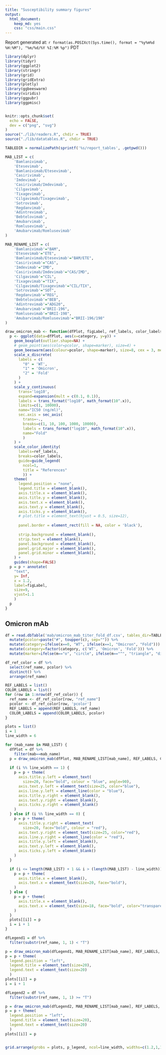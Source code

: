 ```yaml
---
title: "Susceptibility summary figures"
output:
  html_document:
    keep_md: yes
    css: "css/main.css"
---
```


Report generated at: `r format(as.POSIXct(Sys.time(), format = "%y%m%d %H:%M"), "%m/%d/%Y %I:%M %p")` PDT

```r
library(dplyr)
library(tidyr)
library(ggplot2)
library(stringr)
library(grid)
library(gridExtra)
library(plotly)
library(ggbeeswarm)
library(viridis)
library(ggpubr)
library(ggpmisc)


knitr::opts_chunk$set(
  echo = FALSE,
  dev = c("png", "svg")
)
source("./lib/readers.R", chdir = TRUE)
source("./lib/datatables.R", chdir = TRUE)

TABLEDIR = normalizePath(sprintf('%s/report_tables', .getpwd()))
```

```r
MAB_LIST = c(
    'Bamlanivimab',
    'Etesevimab',
    'Bamlanivimab/Etesevimab',
    'Casirivimab',
    'Imdevimab',
    'Casirivimab/Imdevimab',
    'Cilgavimab',
    'Tixagevimab',
    'Cilgavimab/Tixagevimab',
    'Sotrovimab',
    'Regdanvimab',
    'Adintrevimab',
    'Bebtelovimab',
    'Amubarvimab',
    'Romlusevimab',
    'Amubarvimab/Romlusevimab'
)

MAB_RENAME_LIST = c(
    'Bamlanivimab'="BAM",
    'Etesevimab'="ETE",
    'Bamlanivimab/Etesevimab'="BAM/ETE",
    'Casirivimab'="CAS",
    'Imdevimab'="IMD",
    'Casirivimab/Imdevimab'="CAS/IMD",
    'Cilgavimab'="CIL",
    'Tixagevimab'="TIX",
    'Cilgavimab/Tixagevimab'="CIL/TIX",
    'Sotrovimab'="SOT",
    'Regdanvimab'="REG",
    'Bebtelovimab'="BEB",
    'Adintrevimab'="ADG20",
    'Amubarvimab'="BRII-196",
    'Romlusevimab'="BRII-198",
    'Amubarvimab/Romlusevimab'="BRII-196/198"
)
```

```r

draw_omicron_mab <- function(dfPlot, figLabel, ref_labels, color_labels) {
  p <- ggplot(data=dfPlot, aes(x=category, y=y)) +
    geom_boxplot(outlier.shape=NA) +
    # geom_point(aes(color=pcolor, shape=marker), size=4) +
    geom_beeswarm(aes(colour=pcolor, shape=marker), size=8, cex = 3, method = "center") +
    scale_x_discrete(
      labels = c(
        "0" = 'WT',
        "1" = 'Omicron',
        "2" = 'Fold'
      )
    ) +
    scale_y_continuous(
      trans='log10',
      expand=expansion(mult = c(0.1, 0.1)),
      labels = trans_format("log10", math_format(10^.x)),
      limits=c(1, 10000),
      name="IC50 (ng/ml)",
      sec.axis = sec_axis(
        trans=~.,
        breaks=c(1, 10, 100, 1000, 10000),
        labels = trans_format("log10", math_format(10^.x)),
        name="Fold"
        )
    ) +
    scale_color_identity(
      labels=ref_labels,
      breaks=color_labels,
      guide=guide_legend(
        ncol=1,
        title = "References"
        )) +
    theme(
      legend.position = "none",
      legend.title = element_blank(),
      axis.title.x = element_blank(),
      axis.title.y = element_blank(),
      axis.text.x = element_blank(),
      axis.text.y = element_blank(),
      axis.ticks.y = element_blank(),
      # plot.title = element_text(hjust = 0.5, size=12),
      
      panel.border = element_rect(fill = NA, color = 'black'),
      
      strip.background = element_blank(),
      strip.text = element_blank(),
      panel.background = element_blank(),
      panel.grid.major = element_blank(),
      panel.grid.minor = element_blank(),
    ) + 
    guides(shape=FALSE)
  p = p + annotate(
    "text",
    y= Inf,
    x = 1.2,
    label=figLabel,
    size=9,
    vjust=1.1
    )
  p
}
```

## Omicron mAb
```r

df = read.dbTable('mab/omicron_mab_titer_fold_df.csv', tables_dir=TABLEDIR) %>%
  mutate(pcolor=paste("#", toupper(c), sep="")) %>%
  mutate(category=ifelse(x==0, "WT", ifelse(x==1, "Omicron", "Fold"))) %>%
  mutate(category=factor(category, c('WT', 'Omicron', 'Fold'))) %>%
  mutate(marker=ifelse(m=="o", "circle", ifelse(m=="^", "triangle", "diamond")))

df_ref_color = df %>%
  select(ref_name, pcolor) %>%
  distinct() %>%
  arrange(ref_name)

REF_LABELS = list()
COLOR_LABELS = list()
for (row in 1:nrow(df_ref_color)) {
  ref_name <- df_ref_color[row, "ref_name"]
  pcolor <- df_ref_color[row, 'pcolor']
  REF_LABELS = append(REF_LABELS, ref_name)
  COLOR_LABELS = append(COLOR_LABELS, pcolor)
}

plots = list()
i = 1
line_width = 6

for (mab_name in MAB_LIST) {
  dfPlot = df %>%
    filter(mab==mab_name)
  p = draw_omicron_mab(dfPlot, MAB_RENAME_LIST[mab_name], REF_LABELS, COLOR_LABELS)
  
  if (i %% line_width == 1) {
    p = p + theme(
      axis.title.y.left = element_text(
        size=20, face="bold", colour = "blue", angle=90),
      axis.text.y.left = element_text(size=25, color="blue"),
      axis.line.y.left = element_line(color = "blue"),
      axis.title.y.right = element_blank(),
      axis.text.y.right = element_blank(),
      axis.ticks.y.right = element_blank()
    )
  } else if (i %% line_width == 0) {
    p = p + theme(
      axis.title.y.right = element_text(
        size=20, face="bold", colour = "red"),
      axis.text.y.right = element_text(size=25, color="red"),
      axis.line.y.right = element_line(color = "red"),
      axis.title.y.left = element_blank(),
      axis.text.y.left = element_blank(),
      axis.ticks.y.left = element_blank()
    )
  }

  if (i <= length(MAB_LIST) + 1 && i > (length(MAB_LIST) - line_width)) {
    p = p + theme(
      axis.title.x = element_blank(),
      axis.text.x = element_text(size=20, face="bold"),
    )
  } else {
    p = p + theme(
      axis.title.x = element_blank(),
      axis.text.x = element_text(size=18, face="bold", color="transparent"),
    )
  }
  plots[[i]] = p
  i = i + 1
}

dfLegend1 = df %>%
  filter(substr(ref_name, 1, 1) < "T")

p = draw_omicron_mab(dfLegend1, MAB_RENAME_LIST[mab_name], REF_LABELS, COLOR_LABELS)
p = p + theme(
  legend.position = "left",
  legend.title = element_text(size=20),
  legend.text = element_text(size=20)
  )
plots[[i]] = p
i = i + 1

dfLegend2 = df %>%
  filter(substr(ref_name, 1, 1) >= "T")

p = draw_omicron_mab(dfLegend2, MAB_RENAME_LIST[mab_name], REF_LABELS, COLOR_LABELS)
p = p + theme(
  legend.position = "left",
  legend.title = element_text(size=20),
  legend.text = element_text(size=20)
  )
plots[[i]] = p


grid.arrange(grobs = plots, p_legend, ncol=line_width, widths=c(1.2,1,1,1,1,1.2))
```